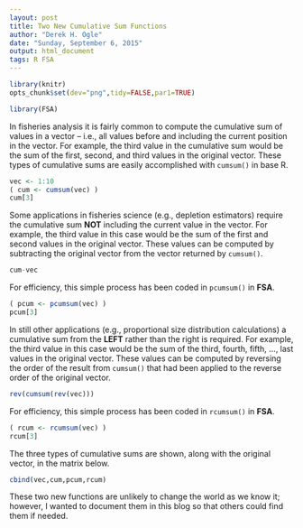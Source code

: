 ```yaml
---
layout: post
title: Two New Cumulative Sum Functions
author: "Derek H. Ogle"
date: "Sunday, September 6, 2015"
output: html_document
tags: R FSA
---
```


```r
library(knitr)
opts_chunk$set(dev="png",tidy=FALSE,par1=TRUE)
```

```r
library(FSA)
```

In fisheries analysis it is fairly common to compute the cumulative sum of values in a vector  -- i.e., all values before and including the current position in the vector.  For example, the third value in the cumulative sum would be the sum of the first, second, and third values in the original vector.  These types of cumulative sums are easily accomplished with `cumsum()` in base R.
```r
vec <- 1:10
( cum <- cumsum(vec) )
cum[3]
```

Some applications in fisheries science (e.g., depletion estimators) require the cumulative sum **NOT** including the current value in the vector.  For example, the third value in this case would be the sum of the first and second values in the original vector.  These values can be computed by subtracting the original vector from the vector returned by `cumsum()`.

```r
cum-vec
```

For efficiency, this simple process has been coded in `pcumsum()` in **FSA**.

```r
( pcum <- pcumsum(vec) )
pcum[3]
```

In still other applications (e.g., proportional size distribution calculations) a cumulative sum from the **LEFT** rather than the right is required.  For example, the third value in this case would be the sum of the third, fourth, fifth, ..., last values in the original vector.  These values can be computed by reversing the order of the result from `cumsum()` that had been applied to the reverse order of the original vector.


```r
rev(cumsum(rev(vec)))
```

For efficiency, this simple process has been coded in `rcumsum()` in **FSA**.

```r
( rcum <- rcumsum(vec) )
rcum[3]
```

The three types of cumulative sums are shown, along with the original vector, in the matrix below.
```r
cbind(vec,cum,pcum,rcum)
```

These two new functions are unlikely to change the world as we know it; however, I wanted to document them in this blog so that others could find them if needed.
